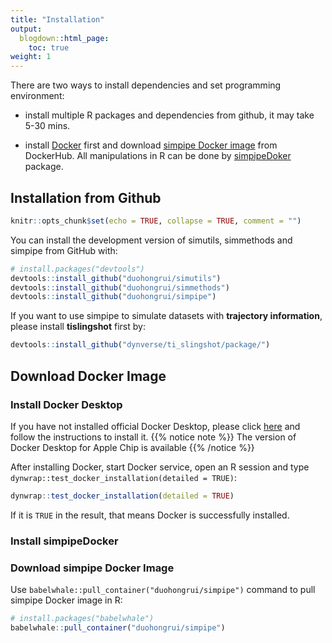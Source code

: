 ```yaml
---
title: "Installation"
output:
  blogdown::html_page:
    toc: true
weight: 1
---
```


There are two ways to install dependencies and set programming environment:

* install multiple R packages and dependencies from github, it may take 5-30 mins.

* install [Docker](https://www.docker.com/) first and download [simpipe Docker image](https://hub.docker.com/r/duohongrui/simpipe) from DockerHub. All manipulations in R can be done by [simpipeDoker](https://github.com/duohongrui/simpipe_Docker) package.

## Installation from Github 

```r
knitr::opts_chunk$set(echo = TRUE, collapse = TRUE, comment = "")
```

You can install the development version of simutils, simmethods and simpipe from GitHub with:
```r
# install.packages("devtools")
devtools::install_github("duohongrui/simutils")
devtools::install_github("duohongrui/simmethods")
devtools::install_github("duohongrui/simpipe")
```

If you want to use simpipe to simulate datasets with **trajectory information**, please install **tislingshot** first by:
```r
devtools::install_github("dynverse/ti_slingshot/package/")
```

## Download Docker Image

### Install Docker Desktop

If you have not installed official Docker Desktop, please click [here](https://www.docker.com/) and follow the instructions to install it.
{{% notice note %}}
The version of Docker Desktop for Apple Chip is available
{{% /notice %}}

After installing Docker, start Docker service, open an R session and type `dynwrap::test_docker_installation(detailed = TRUE)`:
```r
dynwrap::test_docker_installation(detailed = TRUE)
```
If it is `TRUE` in the result, that means Docker is successfully installed.

### Install simpipeDocker


### Download simpipe Docker Image

Use `babelwhale::pull_container("duohongrui/simpipe")` command to pull simpipe Docker image in R:
```r
# install.packages("babelwhale")
babelwhale::pull_container("duohongrui/simpipe")
```